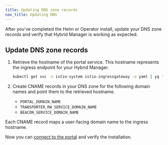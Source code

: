 ```yaml
---
title: Updating DNS zone records
nav_title: Updating DNS
---
```


After you've completed the Helm or Operator install, update your DNS zone records and verify that Hybrid Manager is working as expected.

## Update DNS zone records

1.  Retrieve the hostname of the portal service.
    This hostname represents the ingress endpoint for your Hybrid Manager.

    ```bash
    kubectl get svc -n istio-system istio-ingressgateway -o yaml | yq '.status.loadBalancer.ingress[0].hostname'
    ```

1.  Create CNAME records in your DNS zone for the following domain names and point them to the retrieved hostname.

    -   `PORTAL_DOMAIN_NAME`
    -   `TRANSPORTER_RW_SERVICE_DOMAIN_NAME`
    -   `BEACON_SERVICE_DOMAIN_NAME`

Each CNAME record maps a user-facing domain name to the ingress hostname.

Now you can [connect to the portal](portalconnection.mdx) and verify the installation.